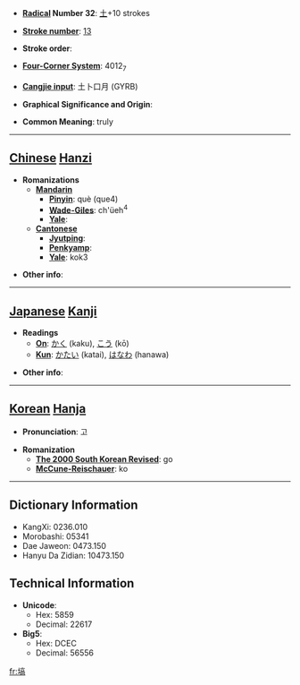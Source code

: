 * '''[[Wiktionary:Chinese radical index| Radical]] Number 32''': [[Wiktionary:Chinese radical index 土|土]]+10 strokes

* '''[[Wiktionary:Chinese total strokes index|Stroke number]]''': [[Wiktionary:Chinese total strokes index 13|13]]

* '''Stroke order''': 

* '''[[Wiktionary:Chinese four corner index|Four-Corner System]]''': 4012<sub>7</sub>

* '''[[Wiktionary:Chinese Cangjie index|Cangjie input]]''': 土卜口月 (GYRB)

* '''Graphical Significance and Origin''': 

* '''Common Meaning''': truly

----

== [[Chinese]] [[Hanzi]] ==

* '''Romanizations'''
** '''[[Mandarin]]'''
*** '''[[Pinyin]]''': què (que4)
*** '''[[Wade-Giles]]''': ch'üeh<sup>4</sup>
*** '''[[Yale]]''': 
** '''[[Cantonese]]'''
*** '''[[Jyutping]]''':
*** '''[[Penkyamp]]''': 
*** '''[[Yale]]''': kok3

* '''Other info''': 

----

== [[Japanese]] [[Kanji]] ==

* '''Readings'''
** '''[[On]]''': [[かく]] (kaku), [[こう]] (kō)
** '''[[Kun]]''': [[かたい]] (katai), [[はなわ]] (hanawa)

* '''Other info''':  

----

== [[Korean]] [[Hanja]] ==

* '''Pronunciation''': 고

* '''Romanization'''
** '''[[The 2000 South Korean Revised Romanization|The 2000 South Korean Revised]]''': go
** '''[[McCune-Reischauer]]''': ko

----

== Dictionary Information ==

* KangXi: 0236.010
* Morobashi: 05341
* Dae Jaweon: 0473.150
* Hanyu Da Zidian: 10473.150

== Technical Information ==

* '''Unicode''':
** Hex: 5859
** Decimal: 22617
* '''Big5''':
** Hex: DCEC
** Decimal: 56556

[[fr:塙]]